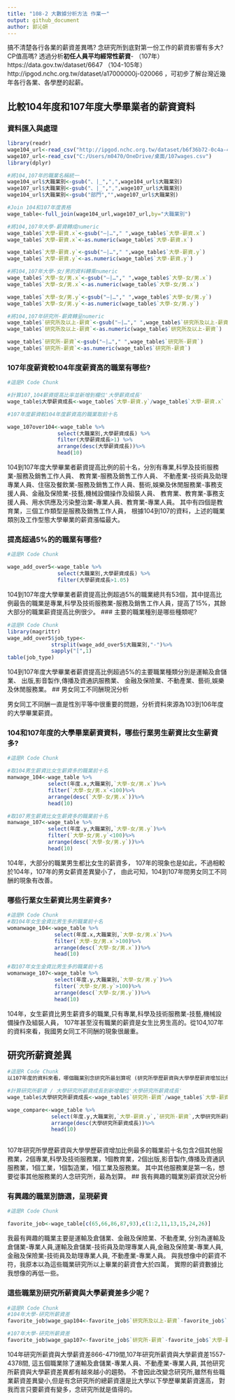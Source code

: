 ```yaml
---
title: "108-2 大數據分析方法 作業一"
output: github_document
author: 郭沁妍
---
```


搞不清楚各行各業的薪資差異嗎? 念研究所到底對第一份工作的薪資影響有多大? CP值高嗎? 透過分析**初任人員平均經常性薪資**- （107年）https://data.gov.tw/dataset/6647 （104-105年）http://ipgod.nchc.org.tw/dataset/a17000000j-020066 ，可初步了解台灣近幾年各行各業、各學歷的起薪。

## 比較104年度和107年度大學畢業者的薪資資料

### 資料匯入與處理
```r
library(readr)
wage104_url<-read_csv("http://ipgod.nchc.org.tw/dataset/b6f36b72-0c4a-4b60-9254-1904e180ddb1/resource/98d5094d-7481-44b5-876a-715a496f922c/download/a17000000j-020066-mah.csv")
wage107_url<-read_csv("C:/Users/m0470/OneDrive/桌面/107wages.csv")
library(dplyr)

#將104,107年的職業名稱統一
wage104_url$大職業別<-gsub("、|_",",",wage104_url$大職業別)
wage107_url$大職業別<-gsub("、|_",",",wage107_url$大職業別)
wage104_url$大職業別<-gsub("部門","",wage107_url$大職業別)

#Join 104和107年度表格
wage_table<-full_join(wage104_url,wage107_url,by="大職業別")

#將104,107年大學-薪資轉成numeric
wage_table$`大學-薪資.x`<-gsub("—|…"," ",wage_table$`大學-薪資.x`)
wage_table$`大學-薪資.x`<-as.numeric(wage_table$`大學-薪資.x`)

wage_table$`大學-薪資.y`<-gsub("—|…"," ",wage_table$`大學-薪資.y`)
wage_table$`大學-薪資.y`<-as.numeric(wage_table$`大學-薪資.y`)

#將104,107年大學-女/男的資料轉乘numeric
wage_table$`大學-女/男.x`<-gsub("—|…"," ",wage_table$`大學-女/男.x`)
wage_table$`大學-女/男.x`<-as.numeric(wage_table$`大學-女/男.x`)

wage_table$`大學-女/男.y`<-gsub("—|…"," ",wage_table$`大學-女/男.y`)
wage_table$`大學-女/男.y`<-as.numeric(wage_table$`大學-女/男.y`)

#將104,107年研究所-薪資轉呈numeric
wage_table$`研究所及以上-薪資`<-gsub("—|…"," ",wage_table$`研究所及以上-薪資`)
wage_table$`研究所及以上-薪資`<-as.numeric(wage_table$`研究所及以上-薪資`)

wage_table$`研究所-薪資`<-gsub("—|…"," ",wage_table$`研究所-薪資`)
wage_table$`研究所-薪資`<-as.numeric(wage_table$`研究所-薪資`)

```

### 107年度薪資較104年度薪資高的職業有哪些? 
```r
#這是R Code Chunk

#計算107,104薪資提高比率並新增到欄位'大學薪資成長'
wage_table$大學薪資成長<-wage_table$`大學-薪資.y`/wage_table$`大學-薪資.x`

#107年度薪資較104年度薪資高的職業取前十名

wage_107over104<-wage_table %>%
                select(大職業別,大學薪資成長) %>%
                filter(大學薪資成長>1) %>%
                arrange(desc(大學薪資成長))%>%
                head(10)

```
104到107年度大學畢業者薪資提高比例的前十名，分別有專業,科學及技術服務業-服務及銷售工作人員、	教育業-服務及銷售工作人員、
不動產業-技術員及助理專業人員、住宿及餐飲業-服務及銷售工作人員、藝術,娛樂及休閒服務業-事務支援人員、金融及保險業-技藝,機械設備操作及組裝人員、
教育業、教育業-事務支援人員、用水供應及污染整治業-專業人員、教育業-專業人員。
其中有四個是教育業，三個工作類型是服務及銷售工作人員，
根據104到107的資料，上述的職業類別及工作型態大學畢業的薪資漲幅最大。

### 提高超過5%的的職業有哪些? 
```r
#這是R Code Chunk

wage_add_over5<-wage_table %>%
                select(大職業別,大學薪資成長) %>%
                filter(大學薪資成長>1.05) 

```
104到107年度大學畢業者薪資提高比例超過5%的職業總共有53個，其中提高比例最告的職業是專業,科學及技術服務業-服務及銷售工作人員，提高了15%，其餘大部分的職業薪資提高比例很少。
### 主要的職業種別是哪些種類呢?
```r
#這是R Code Chunk
library(magrittr)
wage_add_over5$job_type<-
              strsplit(wage_add_over5$大職業別,"-")%>%
              sapply("[",1)
table(job_type)
```
104到107年度大學畢業者薪資提高比例超過5%的主要職業種類分別是運輸及倉儲業、	出版,影音製作,傳播及資通訊服務業、
金融及保險業、不動產業、藝術,娛樂及休閒服務業。
## 男女同工不同酬現況分析

男女同工不同酬一直是性別平等中很重要的問題，分析資料來源為103到106年度的大學畢業薪資。

### 104和107年度的大學畢業薪資資料，哪些行業男生薪資比女生薪資多?
```r
#這是R Code Chunk

#取104男生薪資比女生薪資多的職業前十名
manwage_104<-wage_table %>%
             select(年度.x,大職業別,`大學-女/男.x`)%>%
             filter(`大學-女/男.x`<100)%>%
             arrange(desc(`大學-女/男.x`))%>%
             head(10)

#取107男生薪資比女生薪資多的職業前十名
manwage_107<-wage_table %>%
             select(年度.y,大職業別,`大學-女/男.y`)%>%
             filter(`大學-女/男.y`<100)%>%
             arrange(desc(`大學-女/男.y`))%>%
             head(10)
```

104年，大部分的職業男生都比女生的薪資多，
107年的現象也是如此，不過相較於104年，107年的男女薪資差異變小了，
由此可知，104到107年間男女同工不同酬的現象有改善。

### 哪些行業女生薪資比男生薪資多? 
```r
#這是R Code Chunk
#取104年女生金資比男生多的職業前十名
womanwage_104<-wage_table %>%
               select(年度.x,大職業別,`大學-女/男.x`)%>%
               filter(`大學-女/男.x`>100)%>%
               arrange(desc(`大學-女/男.x`))%>%
               head(10)

#取107年女生金資比男生多的職業前十名
womanwage_107<-wage_table %>%
               select(年度.y,大職業別,`大學-女/男.y`)%>%
               filter(`大學-女/男.y`>100)%>%
               arrange(desc(`大學-女/男.y`))%>%
               head(10)

```
104年，女生薪資比男生薪資多的職業,只有專業,科學及技術服務業-技藝,機械設備操作及組裝人員，
107年甚至沒有職業的薪資是女生比男生高的。從104,107年的資料來看，我國男女同工不同酬的現象很嚴重。

## 研究所薪資差異


```r
#這是R Code Chunk
以107年度的資料來看，哪個職業別念研究所最划算呢 (研究所學歷薪資與大學學歷薪資增加比例最多)?

#計算研究所薪資 / 大學研究所薪資成長到新增欄位'大學研究所薪資成長'
wage_table$大學研究所薪資成長<-wage_table$`研究所-薪資`/wage_table$`大學-薪資.y`

wage_compare<-wage_table %>%
              select(年度.y,大職業別,`大學-薪資.y`,`研究所-薪資`,大學研究所薪資成長)%>%
              arrange(desc(大學研究所薪資成長))%>%
              head(10)
              
```
107年研究所學歷薪資與大學學歷薪資增加比例最多的職業前十名包含2個其他服務業，2個專業,科學及技術服務業，1個教育業，2個出版,影音製作,傳播及資通訊服務業，1個工業，1個製造業，1個工業及服務業。
其中其他服務業是第一名，想要從事其他服務業的人念研究所，最為划算。
## 我有興趣的職業別薪資狀況分析

### 有興趣的職業別篩選，呈現薪資
```r
#這是R Code Chunk

favorite_job<-wage_table[c(65,66,86,87,93),c(1:2,11,13,15,24,26)]

```
我最有興趣的職業主要是運輸及倉儲業、金融及保險業、不動產業,
分別為運輸及倉儲業-專業人員,運輸及倉儲業-技術員及助理專業人員,金融及保險業-專業人員,
金融及保險業-技術員及助理專業人員,	不動產業-專業人員。
與我想像中的薪資不符，我原本以為這些職業研究所以上畢業的薪資會大於四萬，
實際的薪資數據比我想像的再低一些。

### 這些職業別研究所薪資與大學薪資差多少呢？
```r
#這是R Code Chunk
#104年大學-研究所薪資差
favorite_job$wage_gap104<-favorite_job$`研究所及以上-薪資`-favorite_job$`大學-薪資.x`

#107年大學-研究所薪資差
favorite_job$wage_gap107<-favorite_job$`研究所-薪資`-favorite_job$`大學-薪資.y`

```
104年研究所薪資與大學薪資差866-4719間,107年研究所薪資與大學薪資差1557-4378間,
這五個職業除了運輸及倉儲業-專業人員、不動產業-專業人員,
其他研究所薪資與大學薪資差異都有越來越小的趨勢。
不會因此改變念研究所,雖然有些職業薪資差異變小,但是有念研究所的總薪資還是比大學以下學歷畢業薪資還高，
對我而言只要薪資有變多，念研究所就是值得的。

